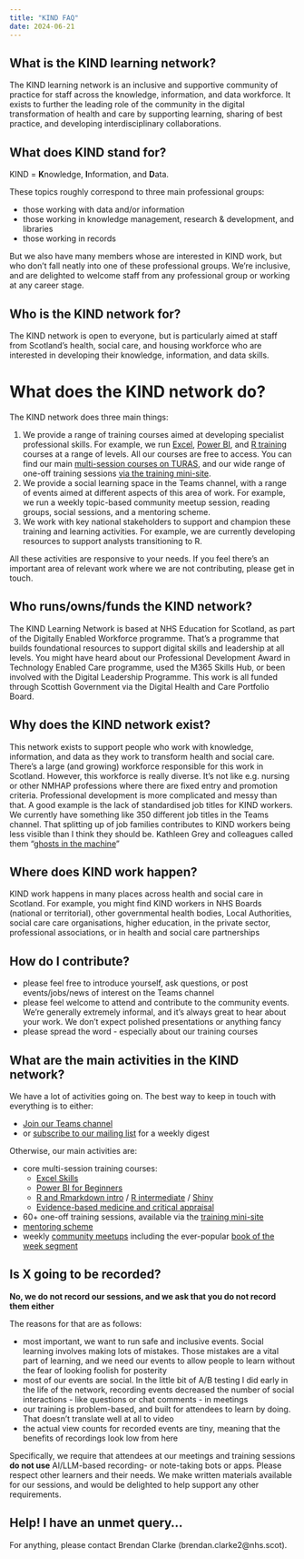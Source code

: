 ---
title: "KIND FAQ"
date: 2024-06-21
---

## What is the KIND learning network?
The KIND learning network is an inclusive and supportive community of practice for staff across the knowledge, information, and data workforce. It exists to further the leading role of the community in the digital transformation of health and care by supporting learning, sharing of best practice, and developing interdisciplinary collaborations.

## What does KIND stand for?
KIND = **K**nowledge, **I**nformation, and **D**ata.

These topics roughly correspond to three main professional groups:

+ those working with data and/or information
+ those working in knowledge management, research & development, and libraries
+ those working in records

But we also have many members whose are interested in KIND work, but who don't fall neatly into one of these professional groups. We're inclusive, and are delighted to welcome staff from any professional group or working at any career stage.

## Who is the KIND network for?
The KIND network is open to everyone, but is particularly aimed at staff from Scotland’s health, social care, and housing workforce who are interested in developing their knowledge, information, and data skills.

# What does the KIND network do?

The KIND network does three main things:

1. We provide a range of training courses aimed at developing specialist professional skills. For example, we run [Excel](https://learn.nes.nhs.scot/71690), [Power BI](https://learn.nes.nhs.scot/70921), and [R training](https://learn.nes.nhs.scot/62249) courses at a range of levels. All our courses are free to access. You can find our main [multi-session courses on TURAS](https://learn.nes.nhs.scot/36783), and our wide range of one-off training sessions [via the training mini-site](https://nes-dew.github.io/KIND-training/).
2. We provide a social learning space in the Teams channel, with a range of events aimed at different aspects of this area of work. For example, we run a weekly topic-based community meetup session, reading groups, social sessions, and a mentoring scheme.
3. We work with key national stakeholders to support and champion these training and learning activities. For example, we are currently developing resources to support analysts transitioning to R.

All these activities are responsive to your needs. If you feel there’s an important area of relevant work where we are not contributing, please get in touch.

## Who runs/owns/funds the KIND network?

The KIND Learning Network is based at NHS Education for Scotland, as part of the Digitally Enabled Workforce programme. That’s a programme that builds foundational resources to support digital skills and leadership at all levels. You might have heard about our Professional Development Award in Technology Enabled Care programme, used the M365 Skills Hub, or been involved with the Digital Leadership Programme. This work is all funded through Scottish Government via the Digital Health and Care Portfolio Board.

## Why does the KIND network exist?

This network exists to support people who work with knowledge, information, and data as they work to transform health and social care. There’s a large (and growing) workforce responsible for this work in Scotland. However, this workforce is really diverse. It’s not like e.g. nursing or other NMHAP professions where there are fixed entry and promotion criteria. Professional development is more complicated and messy than that. A good example is the lack of standardised job titles for KIND workers. We currently have something like 350 different job titles in the Teams channel. That splitting up of job families contributes to KIND workers being less visible than I think they should be. Kathleen Grey and colleagues called them “[ghosts in the machine](https://pubmed.ncbi.nlm.nih.gov/30741187/)”

## Where does KIND work happen?

KIND work happens in many places across health and social care in Scotland. For example, you might find KIND workers in NHS Boards (national or territorial), other governmental health bodies, Local Authorities, social care care organisations, higher education, in the private sector, professional associations, or in health and social care partnerships

## How do I contribute?
+ please feel free to introduce yourself, ask questions, or post events/jobs/news of interest on the Teams channel
+ please feel welcome to attend and contribute to the community events. We’re generally extremely informal, and it’s always great to hear about your work. We don’t expect polished presentations or anything fancy
+ please spread the word - especially about our training courses

## What are the main activities in the KIND network?

We have a lot of activities going on. The best way to keep in touch with everything is to either:

+ [Join our Teams channel](https://teams.microsoft.com/l/team/19%3AQZ7-PbFVcziG2piHLt1_ifey3I2cwFL0yBuTSS8vVao1%40thread.tacv2/conversations?groupId=106d08f3-9026-40e2-b3c7-87cd87304d58&tenantId=10efe0bd-a030-4bca-809c-b5e6745e499a)
+ or [subscribe to our mailing list](https://forms.office.com/pages/responsepage.aspx?id=veDvEDCgykuAnLXmdF5JmpopIZB9ynRJnrPUHVFccipURjM2NkZJUkhGOFlQRjQxRFhVUTgwT0UwVyQlQCN0PWcu) for a weekly digest

Otherwise, our main activities are:

+ core multi-session training courses:
    + [Excel Skills](https://learn.nes.nhs.scot/71690)
    + [Power BI for Beginners](https://learn.nes.nhs.scot/70921)
    + [R and Rmarkdown intro](https://learn.nes.nhs.scot/62249) / [R intermediate](https://learn.nes.nhs.scot/64644) / [Shiny](https://learn.nes.nhs.scot/67960)
    + [Evidence-based medicine and critical appraisal](https://learn.nes.nhs.scot/75780)
+ 60+ one-off training sessions, available via the [training mini-site](https://nes-dew.github.io/KIND-training/)
+ [mentoring scheme](https://teams.microsoft.com/l/channel/19%3A0708d3664e064dd3a0dbbe3079817283%40thread.tacv2/Mentoring?groupId=106d08f3-9026-40e2-b3c7-87cd87304d58&tenantId=10efe0bd-a030-4bca-809c-b5e6745e499a)
+ weekly [community meetups](https://teams.microsoft.com/l/entity/0d820ecd-def2-4297-adad-78056cde7c78/_djb2_msteams_prefix_3892451309?context=%7B%22channelId%22%3A%2219%3Ab03b2fd777e440eaa255ba67569762b5%40thread.tacv2%22%7D&tenantId=10efe0bd-a030-4bca-809c-b5e6745e499a) including the ever-popular [book of the week segment](kind_botw.qmd)


## Is X going to be recorded?

**No, we do not record our sessions, and we ask that you do not record them either**

The reasons for that are as follows:

+ most important, we want to run safe and inclusive events. Social learning involves making lots of mistakes. Those mistakes are a vital part of learning, and we need our events to allow people to learn without the fear of looking foolish for posterity
+ most of our events are social. In the little bit of A/B testing I did early in the life of the network, recording events decreased the number of social interactions - like questions or chat comments - in meetings
+ our training is problem-based, and built for attendees to learn by doing. That doesn't translate well at all to video
+ the actual view counts for recorded events are tiny, meaning that the benefits of recordings look low from here

Specifically, we require that attendees at our meetings and training sessions **do not use** AI/LLM-based recording- or note-taking bots or apps. Please respect other learners and their needs. We make written materials available for our sessions, and would be delighted to help support any other requirements.

## Help! I have an unmet query…
For anything, please contact Brendan Clarke (brendan.clarke2@nhs.scot).
  
